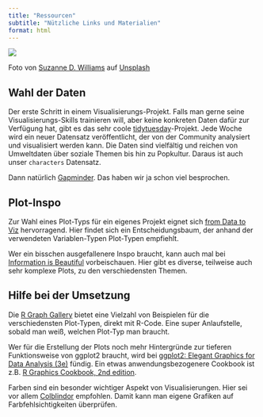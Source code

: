 ```yaml
---
title: "Ressourcen"
subtitle: "Nützliche Links und Materialien"
format: html
---
```


![](./images/butterfly.jpg)

::: {.image-ref}
Foto von <a href="https://unsplash.com/de/@scw1217?utm_content=creditCopyText&utm_medium=referral&utm_source=unsplash">Suzanne D. Williams</a> auf <a href="https://unsplash.com/de/fotos/drei-puppen-VMKBFR6r_jg?utm_content=creditCopyText&utm_medium=referral&utm_source=unsplash">Unsplash</a>
:::

## Wahl der Daten
Der erste Schritt in einem Visualisierungs-Projekt. 
Falls man gerne seine Visualisierungs-Skills trainieren will, aber keine konkreten Daten dafür zur Verfügung hat, gibt es das sehr coole [tidytuesday](https://github.com/rfordatascience/tidytuesday)-Projekt. Jede Woche wird ein neuer Datensatz veröffentlicht, der von der Community analysiert und visualisiert werden kann. Die Daten sind vielfältig und reichen von Umweltdaten über soziale Themen bis hin zu Popkultur. Daraus ist auch unser `characters` Datensatz.

Dann natürlich [Gapminder](https://www.gapminder.org/data/). Das haben wir ja schon viel besprochen. 

## Plot-Inspo
Zur Wahl eines Plot-Typs für ein eigenes Projekt eignet sich [from Data to Viz](https://www.data-to-viz.com/) hervorragend. Hier findet sich ein Entscheidungsbaum, der anhand der verwendeten Variablen-Typen Plot-Typen empfiehlt. 

Wer ein bisschen ausgefallenere Inspo braucht, kann auch mal bei [Information is Beautiful](https://informationisbeautiful.net/) vorbeischauen. Hier gibt es diverse, teilweise auch sehr komplexe Plots, zu den verschiedensten Themen. 


## Hilfe bei der Umsetzung
Die [R Graph Gallery](https://r-graph-gallery.com/) bietet eine Vielzahl von Beispielen für die verschiedensten Plot-Typen, direkt mit R-Code. Eine super Anlaufstelle, sobald man weiß, welchen Plot-Typ man braucht. 

Wer für die Erstellung der Plots noch mehr Hintergründe zur tieferen Funktionsweise von ggplot2 braucht, wird bei [ggplot2: Elegant Graphics for Data Analysis (3e)](https://ggplot2-book.org/) fündig. 
Ein etwas anwendungsbezogenere Cookbook ist z.B. [R Graphics Cookbook, 2nd edition](https://r-graphics.org/). 

Farben sind ein besonder wichtiger Aspekt von Visualisierungen. Hier sei vor allem [Colblindor](https://www.color-blindness.com/coblis-color-blindness-simulator/) empfohlen. Damit kann man eigene Grafiken auf Farbfehlsichtigkeiten überprüfen. 

